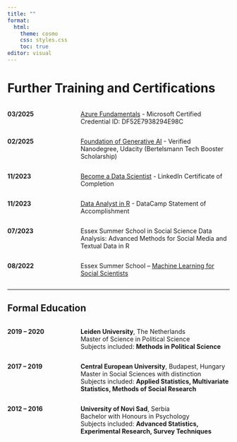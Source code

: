 ```yaml
---
title: ""
format: 
  html:
    theme: cosmo
    css: styles.css
    toc: true
editor: visual
---
```


# Further Training and Certifications

::::: columns
::: {.column width="30%"}
**03/2025**
:::

::: {.column width="70%"}
[Azure Fundamentals](https://learn.microsoft.com/en-us/users/stefanstojkovic-0247/credentials/certification/azure-fundamentals?tab=credentials-tab) - Microsoft Certified<br> 
Credential ID: DF52E7938294E98C
:::
:::::

::::: columns
::: {.column width="30%"}
**02/2025**
:::

::: {.column width="70%"}
[Foundation of Generative AI](https://www.udacity.com/certificate/e/f365d39a-b7bc-11ef-aaff-7fc1f9c2c0db) - Verified Nanodegree, Udacity (Bertelsmann Tech Booster Scholarship)
:::
:::::

::::: columns
::: {.column width="30%"}
**11/2023**
:::

::: {.column width="70%"}
[Become a Data Scientist](https://www.linkedin.com/learning/certificates/a8cb4dcb38e682fadb35ccadec6c3854fe1390f4b34cc9c394101932e49d2a14) - LinkedIn Certificate of Completion
:::
:::::

::::: columns
::: {.column width="30%"}
**11/2023**
:::

::: {.column width="70%"}
[Data Analyst in R](https://www.datacamp.com/statement-of-accomplishment/track/f83b8a7170216f6213f95199dbe791b4bc0984dc?raw=1) - DataCamp Statement of Accomplishment
:::
:::::

::::: columns
::: {.column width="30%"}
**07/2023**
:::

::: {.column width="70%"}
Essex Summer School in Social Science Data Analysis: Advanced Methods for Social Media and Textual Data in R
:::
:::::

::::: columns
::: {.column width="30%"}
**08/2022**
:::

::: {.column width="70%"}
Essex Summer School – [Machine Learning for Social Scientists](https://drive.google.com/file/d/11XGko4Jj8TSZkHLQPGPs6GnRGzHysWOR/view)
:::
:::::

------------------------------------------------------------------------

## **Formal Education**

::::: columns
::: {.column width="30%"}
**2019 – 2020**
:::
::: {.column width="70%"}
**Leiden University**, The Netherlands<br>
Master of Science in Political Science<br>
Subjects included: **Methods in Political Science**
:::
:::::

::::: columns
::: {.column width="30%"}
**2017 – 2019**
:::
::: {.column width="70%"}
**Central European University**, Budapest, Hungary<br>
Master in Social Sciences with distinction<br>
Subjects included: **Applied Statistics, Multivariate Statistics, Methods of Social Research**
:::
:::::

::::: columns
::: {.column width="30%"}
**2012 – 2016**
:::
::: {.column width="70%"}
**University of Novi Sad**, Serbia<br>
Bachelor with Honours in Psychology<br>
Subjects included: **Advanced Statistics, Experimental Research, Survey Techniques**
:::
:::::
